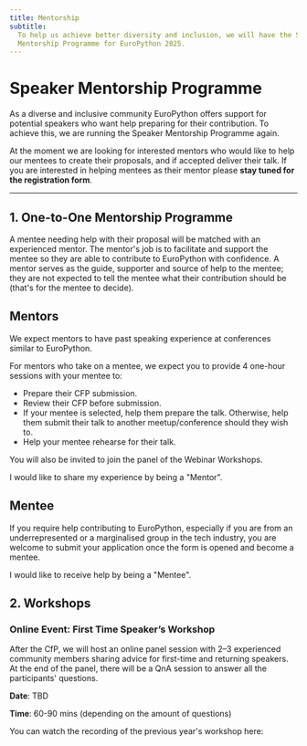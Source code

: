 ```yaml
---
title: Mentorship
subtitle:
  To help us achieve better diversity and inclusion, we will have the Speaker
  Mentorship Programme for EuroPython 2025.
---
```


# Speaker Mentorship Programme

As a diverse and inclusive community EuroPython offers support for potential
speakers who want help preparing for their contribution. To achieve this, we
are running the Speaker Mentorship Programme again.

At the moment we are looking for interested mentors who would like to help our
mentees to create their proposals, and if accepted deliver their talk. If you
are interested in helping mentees as their mentor please **stay tuned
for the registration form**.

---

## 1. One-to-One Mentorship Programme

A mentee needing help with their proposal will be matched with an experienced
mentor. The mentor's job is to facilitate and support the mentee so they are
able to contribute to EuroPython with confidence. A mentor serves as the guide,
supporter and source of help to the mentee; they are not expected to tell the
mentee what their contribution should be (that's for the mentee to decide).

## Mentors

We expect mentors to have past speaking experience at conferences similar to
EuroPython.

For mentors who take on a mentee, we expect you to provide 4 one-hour sessions
with your mentee to:

- Prepare their CFP submission.
- Review their CFP before submission.
- If your mentee is selected, help them prepare the talk. Otherwise, help them
  submit their talk to another meetup/conference should they wish to.
- Help your mentee rehearse for their talk.

You will also be invited to join the panel of the Webinar Workshops.

<div class="text-center">
    <ButtonLink href="https://forms.gle/Wbn9Z7zBQtK56xjS9">I would like to share my experience by being a "Mentor".</ButtonLink>
</div>

## Mentee

If you require help contributing to EuroPython, especially if you are from an
underrepresented or a marginalised group in the tech industry, you are welcome
to submit your application once the form is opened and become a mentee.

<div style={{textAlign: "center"}}>
    <ButtonLink href="https://forms.gle/HgyoWnp3sc89S5DbA">I would like to receive help by being a "Mentee".</ButtonLink>
</div>

## 2. Workshops

### Online Event: First Time Speaker’s Workshop
After the CfP, we will host an online panel session with 2–3 experienced community members sharing advice for first-time and returning speakers. At the end of the panel, there will be a QnA session to answer all the participants' questions.

**Date**: TBD

**Time**: 60-90 mins (depending on the amount of questions)

You can watch the recording of the previous year's workshop here:

<YouTube id="pW9aezM9DzA"/>
